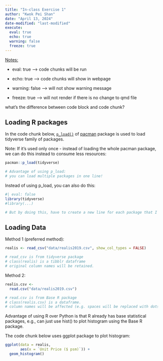 ```yaml
---
title: "In-class Exercise 1"
author: "Kwok Pei Shan"
date: "April 13, 2024"
date-modified: "last-modified"
execute: 
  eval: true
  echo: true
  warning: false
  freeze: true
---
```


[Notes:]{.underline}

-   eval: true --\> code chunks will be run

-   echo: true --\> code chunks will show in webpage

-   warning: false --\> will not show warning message

-   freeze: true --\> will not render if there is no change to qmd file

what's the difference between code block and code chunk?

## Loading R packages

In the code chunk below, [`p_load()`](https://www.rdocumentation.org/packages/pacman/versions/0.5.1/topics/p_load) of [pacman](http://trinker.github.io/pacman_dev/) package is used to load tidyverse family of packages.

Note: If it's used only once - instead of loading the whole pacman package, we can do this instead to consume less resources:

```r
pacman::p_load(tidyverse)

# Advantage of using p_load:
# you can load multiple packages in one line!
```

Instead of using p_load, you can also do this:

```r
#| eval: false
library(tidyverse)
#library(...)

# But by doing this, have to create a new line for each package that I need to load.
```

## Loading Data

Method 1 (preferred method):

```r
realis <- read_csv("data/realis2019.csv", show_col_types = FALSE)

# read_csv is from tidyverse package
# class(realis) is a tibblr dataframe
# original column names will be retained.

```

Method 2:

```r
realis.csv <- 
  read.csv("data/realis2019.csv")

# read.csv is from Base R package
# class(realis.csv) is a dataframe.
# column names will be affected (e.g. spaces will be replaced with dots)

```

Advantage of using R over Python is that R already has base statistical packages, e.g., can just use hist() to plot histogram using the Base R package.

The code chunk below uses ggplot package to plot histogram:

```r
ggplot(data = realis,
       aes(x = `Unit Price ($ psm)`)) +
  geom_histogram()
```
